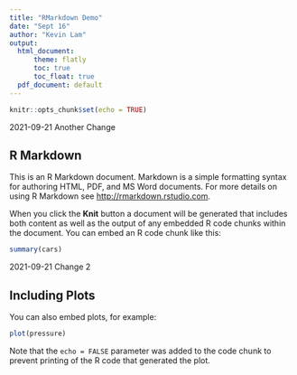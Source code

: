 ```yaml
---
title: "RMarkdown Demo"
date: "Sept 16"
author: "Kevin Lam"
output:
  html_document:
      theme: flatly
      toc: true
      toc_float: true
  pdf_document: default
---
```


```r
knitr::opts_chunk$set(echo = TRUE)
```

2021-09-21 Another Change

## R Markdown

This is an R Markdown document. Markdown is a simple formatting syntax for authoring HTML, PDF, and MS Word documents. For more details on using R Markdown see <http://rmarkdown.rstudio.com>.

When you click the **Knit** button a document will be generated that includes both content as well as the output of any embedded R code chunks within the document. You can embed an R code chunk like this:

```r
summary(cars)
```

2021-09-21 Change 2

## Including Plots

You can also embed plots, for example:

```r
plot(pressure)
```

Note that the `echo = FALSE` parameter was added to the code chunk to prevent printing of the R code that generated the plot.
